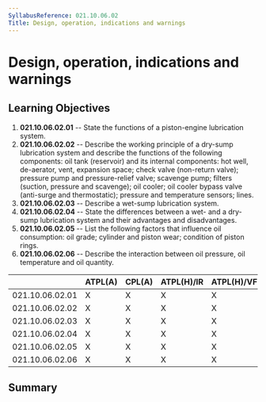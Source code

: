 ```yaml
---
SyllabusReference: 021.10.06.02
Title: Design, operation, indications and warnings
---
```


# Design, operation, indications and warnings

## Learning Objectives

1.  **021.10.06.02.01** -- State the functions of a piston-engine lubrication
    system.
2.  **021.10.06.02.02** -- Describe the working principle of a dry-sump
    lubrication system and describe the functions of the following components:
    oil tank (reservoir) and its internal components: hot well, de-aerator, vent,
    expansion space; check valve (non-return valve); pressure pump and
    pressure-relief valve; scavenge pump; filters (suction, pressure and
    scavenge); oil cooler; oil cooler bypass valve (anti-surge and thermostatic);
    pressure and temperature sensors; lines.
3.  **021.10.06.02.03** -- Describe a wet-sump lubrication system.
4.  **021.10.06.02.04** -- State the differences between a wet- and a dry-sump
    lubrication system and their advantages and disadvantages.
5.  **021.10.06.02.05** -- List the following factors that influence oil
    consumption: oil grade; cylinder and piston wear; condition of piston rings.
6.  **021.10.06.02.06** -- Describe the interaction between oil pressure, oil
    temperature and oil quantity.

|                 | ATPL(A) | CPL(A) | ATPL(H)/IR | ATPL(H)/VFR | CPL(H) | IR  | CBIR(A) |
| --------------- | ------- | ------ | ---------- | ----------- | ------ | --- | ------- |
| 021.10.06.02.01 | X       | X      | X          | X           | X      |     |         |
| 021.10.06.02.02 | X       | X      | X          | X           | X      |     |         |
| 021.10.06.02.03 | X       | X      | X          | X           | X      |     |         |
| 021.10.06.02.04 | X       | X      | X          | X           | X      |     |         |
| 021.10.06.02.05 | X       | X      | X          | X           | X      |     |         |
| 021.10.06.02.06 | X       | X      | X          | X           | X      |     |         |

## Summary
